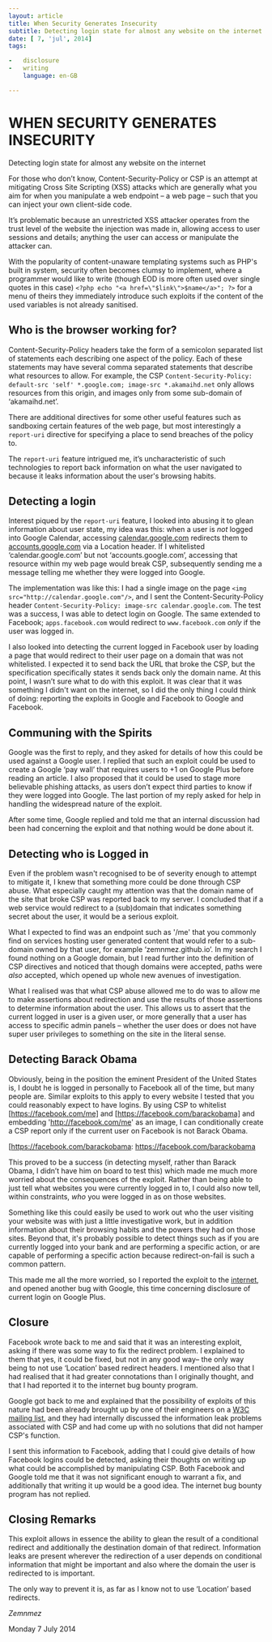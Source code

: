 ```yaml
---
layout: article
title: When Security Generates Insecurity
subtitle: Detecting login state for almost any website on the internet
date: [ 7, 'jul', 2014]
tags:

-   disclosure
-   writing
    language: en-GB

---
```


# WHEN SECURITY GENERATES INSECURITY

Detecting login state for almost any website on the internet

For those who don’t know, Content-Security-Policy or CSP is an attempt at mitigating Cross Site Scripting (XSS) attacks which are generally what you aim for when you manipulate a web endpoint – a web page – such that you can inject your own client-side code.

It’s problematic because an unrestricted XSS attacker operates from the trust level of the website the injection was made in, allowing access to user sessions and details; anything the user can access or manipulate the attacker can.

With the popularity of content-unaware templating systems such as PHP's built in system, security often becomes clumsy to implement, where a programmer would like to write (though EOD is more often used over single quotes in this case) `<?php echo "<a href=\"$link\">$name</a>"; ?>` for a menu of theirs they immediately introduce such exploits if the content of the used variables is not already sanitised.

## Who is the browser working for?

Content-Security-Policy headers take the form of a semicolon separated list of statements each describing one aspect of the policy. Each of these statements may have several comma separated statements that describe what resources to allow. For example, the CSP `Content-Security-Policy: default-src 'self' *.google.com; image-src *.akamaihd.net` only allows resources from this origin, and images only from some sub-domain of ‘akamaihd.net’.

There are additional directives for some other useful features such as sandboxing certain features of the web page, but most interestingly a `report-uri` directive for specifying a place to send breaches of the policy to.

The `report-uri` feature intrigued me, it’s uncharacteristic of such technologies to report back information on what the user navigated to because it leaks information about the user's browsing habits.

## Detecting a login

Interest piqued by the `report-uri` feature, I looked into abusing it to glean information about user state, my idea was this: when a user is _not_ logged into Google Calendar, accessing [calendar.google.com] redirects them to [accounts.google.com] via a Location header. If I whitelisted ‘calendar.google.com’ but not ‘accounts.google.com’, accessing that resource within my web page would break CSP, subsequently sending me a message telling me whether they were logged into Google.

[calendar.google.com]: https://calendar.google.com 'Google Calendar'
[accounts.google.com]: https://calendar.google.com 'Google Accounts'

The implementation was like this: I had a single image on the page `<img src="http://calendar.google.com"/>`, and I sent the Content-Security-Policy header `Content-Security-Policy: image-src calendar.google.com`. The test was a success, I was able to detect login on Google. The same extended to Facebook; `apps.facebook.com` would redirect to `www.facebook.com` _only_ if the user was logged in.

I also looked into detecting the current logged in Facebook user by loading a
page that would redirect to their user page on a domain that was not
whitelisted. I expected it to send back the URL that broke the CSP, but the
specification specifically states it sends back only the domain name. At this
point, I wasn’t sure what to do with this exploit. It was clear that it was
something I didn't want on the internet, so I did the only thing I could think
of doing: reporting the exploits in Google and Facebook to Google and Facebook.

## Communing with the Spirits

Google was the first to reply, and they asked for details of how this could be
used against a Google user. I replied that such an exploit could be used to
create a Google ‘pay wall’ that requires users to +1 on Google Plus before
reading an article. I also proposed that it could be used to stage more
believable phishing attacks, as users don’t expect third parties to know if they
were logged into Google. The last portion of my reply asked for help in handling
the widespread nature of the exploit.

After some time, Google replied and told me that an internal discussion had been
had concerning the exploit and that nothing would be done about it.

## Detecting who is Logged in

Even if the problem wasn't recognised to be of severity enough to attempt to
mitigate it, I knew that something more could be done through CSP abuse. What
especially caught my attention was that the domain name of the site that broke
CSP was reported back to my server. I concluded that if a web service would
redirect to a (sub)domain that indicates something secret about the user, it
would be a serious exploit.

What I expected to find was an endpoint such as '/me' that you commonly find on
services hosting user generated content that would refer to a sub-domain owned
by that user, for example ‘zemnmez.github.io’. In my search I found nothing on a
Google domain, but I read further into the definition of CSP directives and
noticed that though domains were accepted, paths were _also_ accepted, which
opened up whole new avenues of investigation.

What I realised was that what CSP abuse allowed me to do was to allow me to make
assertions about redirection and use the results of those assertions to
determine information about the user. This allows us to assert that the current
logged in user is a given user, or more generally that a user has access to
specific admin panels – whether the user does or does not have super user
privileges to something on the site in the literal sense.

## Detecting Barack Obama

Obviously, being in the position the eminent President of the United States is,
I doubt he is logged in personally to Facebook all of the time, but many people
are. Similar exploits to this apply to every website I tested that you could
reasonably expect to have logins. By using CSP to whitelist [https://facebook.com/me]
and [https://facebook.com/barackobama] and embedding 'http://facebook.com/me' as an
image, I can conditionally create a CSP report only if the current user on
Facebook is not Barack Obama.

[https://facebook.com/me]: https://facebook.com/me

[https://facebook.com/barackobama: https://facebook.com/barackobama

This proved to be a success (in detecting myself, rather than Barack Obama, I
didn’t have him on board to test this) which made me much more worried about the
consequences of the exploit. Rather than being able to just tell what websites
you were currently logged in to, I could also now tell, within constraints,
_who_ you were logged in as on those websites.

Something like this could easily be used to work out who the user visiting your
website was with just a little investigative work, but in addition information
about their browsing habits and the powers they had on those sites. Beyond that,
it's probably possible to detect things such as if you are currently logged into
your bank and are performing a specific action, or are capable of performing a
specific action because redirect-on-fail is such a common pattern.

This made me all the more worried, so I reported the exploit to the
[internet][internet bug bounty], and opened another bug with Google, this time
concerning disclosure of current login on Google Plus.

[internet bug bounty]: https://hackerone.com/internet

## Closure

Facebook wrote back to me and said that it was an interesting exploit, asking if
there was some way to fix the redirect problem. I explained to them that yes, it
could be fixed, but not in any good way– the only way being to not use
‘Location’ based redirect headers. I mentioned also that I had realised that it
had greater connotations than I originally thought, and that I had reported it
to the internet bug bounty program.

Google got back to me and explained that the possibility of exploits of this
nature had been already brought up by one of their engineers on a [W3C mailing
list][W3C Mailing List: Remove Paths from CSP?], and they had internally
discussed the information leak problems associated with CSP and had come up with
no solutions that did not hamper CSP's function.

I sent this information to Facebook, adding that I could give details of how
Facebook logins could be detected, asking their thoughts on writing up what
could be accomplished by manipulating CSP. Both Facebook and Google told me that
it was not significant enough to warrant a fix, and additionally that writing it
up would be a good idea. The internet bug bounty program has not replied.

[W3C Mailing List: Remove Paths From CSP?]: https://archive.is/o/UXD8j/lists.w3.org/Archives/Public/public-webappsec/2014Feb/0036.html

## Closing Remarks

This exploit allows in essence the ability to glean the result of a conditional
redirect and additionally the destination domain of that redirect. Information
leaks are present wherever the redirection of a user depends on conditional
information that might be important and also where the domain the user is
redirected to is important.

The only way to prevent it is, as far as I know not to use ‘Location’ based redirects.

_Zemnmez_

Monday 7 July 2014
